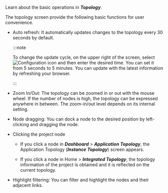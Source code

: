 Learn about the basic operations in **_Topology_**.

<ImgLang img="topology-control.png" desc="Application Topology Basic Operation" />

The topology screen provide the following basic functions for user convenience.

-   Auto refresh: It automatically updates changes to the topology every 30 seconds by default. 

    :::note

    To change the update cycle, on the upper right of the screen, select ![Configuration icon](/img/ico-setting.svg) and then enter the desired time. You can set it from 5 seconds to 5 minutes. You can update with the latest information by refreshing your browser.

    :::

-   Zoom In/Out: The topology can be zoomed in or out with the mouse wheel. If the number of nodes is high, the topology can be expressed anywhere in between. The zoom-in/out level depends on its internal setting.

-   Node dragging: You can dock a node to the desired position by left-clicking and dragging the node.

-   Clicking the project node

    -   If you click a node in **_Dashboard_** > **_Application Topology_**, the Application Topology (**_Instance Topology_**) screen appears.

    -   If you click a node in Home > **_Integrated Topology_**, the topology information of the project is obtained and it is reflected on the current topology.

-   Highlight filtering: You can filter and highlight the nodes and their adjacent links.
